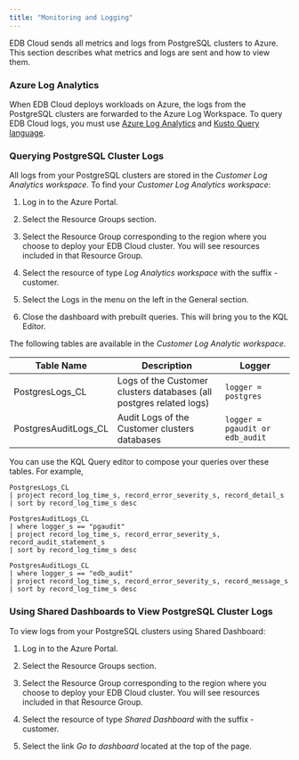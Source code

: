 ```yaml
---
title: "Monitoring and Logging"
---
```



EDB Cloud sends all metrics and logs from PostgreSQL clusters to Azure. This section describes what metrics and logs are sent and how to view them.

### Azure Log Analytics

When EDB Cloud deploys workloads on Azure, the logs from the PostgreSQL clusters are forwarded to the Azure Log Workspace.
To query EDB Cloud logs, you must use [Azure Log Analytics](https://docs.microsoft.com/en-us/azure/azure-monitor/logs/log-analytics-overview) and [Kusto Query language](https://azure-training.com/azure-data-science/the-kusto-query-language/).



### Querying PostgreSQL Cluster Logs


All logs from your PostgreSQL clusters are stored in the _Customer Log Analytics workspace_. To find your _Customer Log Analytics workspace_:

1. Log in to the Azure Portal.

2. Select the Resource Groups section.

2. Select the Resource Group corresponding to the region where you choose to deploy your EDB Cloud cluster. You will see resources included in that Resource Group.

3. Select the resource of type _Log Analytics workspace_ with the suffix -customer.

4. Select the Logs in the menu on the left in the General section.

5. Close the dashboard with prebuilt queries. This will bring you to the KQL Editor.

The following tables are available in the _Customer Log Analytic workspace_.

| Table Name | Description | Logger |
| ---------- | ----------- | ------ |
| PostgresLogs_CL  | Logs of the Customer clusters databases (all postgres related logs) | `logger = postgres` |
| PostgresAuditLogs_CL  | Audit Logs of the Customer clusters databases | `logger = pgaudit or edb_audit`  |

You can use the KQL Query editor to compose your queries over these tables. For example,

```
PostgresLogs_CL
| project record_log_time_s, record_error_severity_s, record_detail_s
| sort by record_log_time_s desc

PostgresAuditLogs_CL
| where logger_s == "pgaudit"
| project record_log_time_s, record_error_severity_s, record_audit_statement_s
| sort by record_log_time_s desc

PostgresAuditLogs_CL
| where logger_s == "edb_audit"
| project record_log_time_s, record_error_severity_s, record_message_s
| sort by record_log_time_s desc
```

###  Using Shared Dashboards to View PostgreSQL Cluster Logs

To view logs from your PostgreSQL clusters using Shared Dashboard:

1. Log in to the Azure Portal.

2. Select the Resource Groups section.

2. Select the Resource Group corresponding to the region where you choose to deploy your EDB Cloud cluster. You will see resources included in that Resource Group.

3. Select the resource of type _Shared Dashboard_ with the suffix -customer.

4. Select the link _Go to dashboard_ located at the top of the page.


